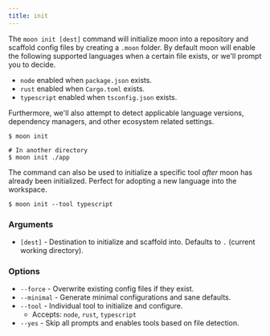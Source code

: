 ```yaml
---
title: init
---
```


The `moon init [dest]` command will initialize moon into a repository and scaffold config files by
creating a `.moon` folder. By default moon will enable the following supported languages when a
certain file exists, or we'll prompt you to decide.

- `node` enabled when `package.json` exists.
- `rust` enabled when `Cargo.toml` exists.
- `typescript` enabled when `tsconfig.json` exists.

Furthermore, we'll also attempt to detect applicable language versions, dependency managers, and
other ecosystem related settings.

```shell
$ moon init

# In another directory
$ moon init ./app
```

The command can also be used to initialize a specific tool _after_ moon has already been
initialized. Perfect for adopting a new language into the workspace.

```shell
$ moon init --tool typescript
```

### Arguments

- `[dest]` - Destination to initialize and scaffold into. Defaults to `.` (current working
  directory).

### Options

- `--force` - Overwrite existing config files if they exist.
- `--minimal` - Generate minimal configurations and sane defaults.
- `--tool` - Individual tool to initialize and configure.
  - Accepts: `node`, `rust`, `typescript`
- `--yes` - Skip all prompts and enables tools based on file detection.

